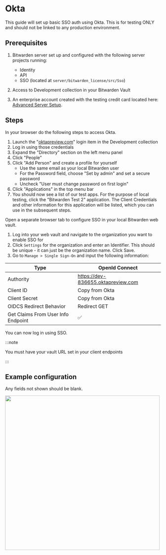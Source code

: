 
# Okta

This guide will set up basic SSO auth using Okta. This is for testing ONLY and should not be linked
to any production environment.

## Prerequisites

1.  Bitwarden server set up and configured with the following server projects running:
    - Identity
    - API
    - SSO (located at `server/bitwarden_license/src/Sso`)

2.  Access to Development collection in your Bitwarden Vault

3.  An enterprise account created with the testing credit card located here:
    [Advanced Server Setup](../advanced-setup.md).

## Steps

In your browser do the following steps to access Okta.

1.  Launch the "[oktapreview.com](http://oktapreview.com)" login item in the Development collection
2.  Log in using those credentials
3.  Expand the "Directory" section on the left menu panel
4.  Click "People"
5.  Click "Add Person" and create a profile for yourself
    - Use the same email as your local Bitwarden user
    - For the Password field, choose "Set by admin" and set a secure password
    - Uncheck "User must change password on first login"
6.  Click "Applications" in the top menu bar
7.  You should now see a list of our test apps. For the purpose of local testing, click the
    "Bitwarden Test 2" application. The Client Credentials and other information for this
    application will be listed, which you can use in the subsequent steps.

Open a separate browser tab to configure SSO in your local Bitwarden web vault.

1.  Log into your web vault and navigate to the organization you want to enable SSO for
2.  Click `Settings` for the organization and enter an Identifier. This should be unique - it can
    just be the organization name. Click Save.
3.  Go to `Manage > Single Sign-On` and input the following information:

| Type                               | OpenId Connect                     |
| ---------------------------------- | ---------------------------------- |
| Authority                          | https://dev-836655.oktapreview.com |
| Client ID                          | Copy from Okta                     |
| Client Secret                      | Copy from Okta                     |
| OIDCS Redirect Behavior            | Redirect GET                       |
| Get Claims From User Info Endpoint | :white_check_mark:                 |

You can now log in using SSO.

:::note

You must have your vault URL set in your client endpoints

:::

## Example configuration

Any fields not shown should be blank.

<img src={configImage} width="500" />
